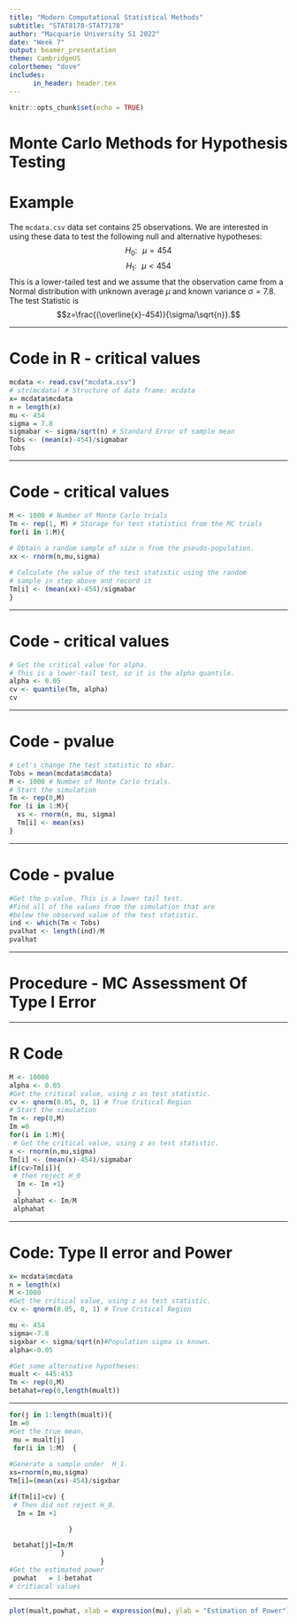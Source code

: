 ```yaml
---
title: "Modern Computational Statistical Methods"
subtitle: "STAT8178-STAT7178"
author: "Macquarie University S1 2022"
date: "Week 7"
output: beamer_presentation
theme: CambridgeUS
colortheme: "dove"
includes:
      in_header: header.tex
---
```


```r
knitr::opts_chunk$set(echo = TRUE)
```

# Monte Carlo Methods for Hypothesis Testing



# Example

The `mcdata.csv` data set contains 25 observations. We are interested in using
these data to test the following null and alternative hypotheses:
$$ H_0: \,\,\,\, \mu=454$$
$$ H_1: \,\,\,\, \mu< 454$$
This is a lower-tailed test and we assume that the observation came from a Normal distribution with unknown average $\mu$ and known variance $\sigma=7.8$. The test Statistic is $$z=\frac{(\overline{x}-454)}{\sigma/\sqrt{n}}.$$

---

# Code in R - critical values
\scriptsize
```r
mcdata <- read.csv("mcdata.csv")
# str(mcdata) # Structure of data frame: mcdata
x= mcdata$mcdata
n = length(x)
mu <- 454
sigma = 7.8
sigmabar <- sigma/sqrt(n) # Standard Error of sample mean
Tobs <- (mean(x)-454)/sigmabar
Tobs
```

---


# Code - critical values
\scriptsize
```r
M <- 1000 # Number of Monte Carlo trials
Tm <- rep(1, M) # Storage for test statistics from the MC trials
for(i in 1:M){
  
# Obtain a random sample of size n from the pseudo-population.  
xx <- rnorm(n,mu,sigma)

# Calculate the value of the test statistic using the random
# sample in step above and record it
Tm[i] <- (mean(xx)-454)/sigmabar
}
```

---

# Code - critical values

\scriptsize
```r
# Get the critical value for alpha.
# This is a lower-tail test, so it is the alpha quantile.
alpha <- 0.05
cv <- quantile(Tm, alpha)
cv
```


---

# Code - pvalue

\scriptsize
```r
# Let's change the test statistic to xbar.
Tobs = mean(mcdata$mcdata) 
M <- 1000 # Number of Monte Carlo trials.
# Start the simulation
Tm <- rep(0,M)
for (i in 1:M){
  xs <- rnorm(n, mu, sigma)
  Tm[i] <- mean(xs)
} 
```


---

# Code - pvalue

\scriptsize
```r
#Get the p-value. This is a lower tail test.
#Find all of the values from the simulation that are
#below the observed value of the test statistic.
ind <- which(Tm < Tobs)
pvalhat <- length(ind)/M
pvalhat
```



\textcolor{red}{Excercise: Modify the code to estimate p-values of upper-tailed and two tailed tests.}





---

# Procedure - MC Assessment Of Type I Error

\begin{enumerate}
\setcounter{enumi}{4}
\item Repeat steps 2 through 4 for $M$ trials.
\item The probability of making a Type I error is $$ \hat \alpha = \frac{1}{M} \sum_{i=1}^{M} I_i$$
\end{enumerate}



---

# R Code

\scriptsize
```r
M <- 10000
alpha <- 0.05
#Get the critical value, using z as test statistic.
cv <- qnorm(0.05, 0, 1) # True Critical Region
# Start the simulation
Tm <- rep(0,M)
Im =0
for(i in 1:M){
 # Get the critical value, using z as test statistic.
x <- rnorm(n,mu,sigma)
Tm[i] <- (mean(x)-454)/sigmabar
if(cv>Tm[i]){
 # then reject H_0
  Im <- Im +1}
  }
 alphahat <- Im/M
 alphahat
```


---

# Code: Type II error and Power

\scriptsize
```r
x= mcdata$mcdata
n = length(x)
M <-1000
#Get the critical value, using z as test statistic.
cv <- qnorm(0.05, 0, 1) # True Critical Region

mu <- 454
sigma<-7.8
sigxbar <- sigma/sqrt(n)#Population sigma is known.
alpha<-0.05

#Get some alternative hypotheses:
mualt <- 445:453 
Tm <- rep(0,M)
betahat=rep(0,length(mualt))
```


---

\scriptsize
```r
for(j in 1:length(mualt)){
Im =0
#Get the true mean.
 mu = mualt[j]
 for(i in 1:M)  {
  
#Generate a sample under  H_1.
xs=rnorm(n,mu,sigma) 
Tm[i]=(mean(xs)-454)/sigxbar

if(Tm[i]>cv) {
 # Then did not reject H_0.
  Im = Im +1

               }

 betahat[j]=Im/M 
             } 
                       }
#Get the estimated power
 powhat   = 1-betahat 
# critiacal values
```


---

\scriptsize
```r
plot(mualt,powhat, xlab = expression(mu), ylab = "Estimation of Power")
```

\textcolor{red}{Excercise: Modify the code to estimate $\beta$ (power) of upper-tailed and two tailed tests.}

